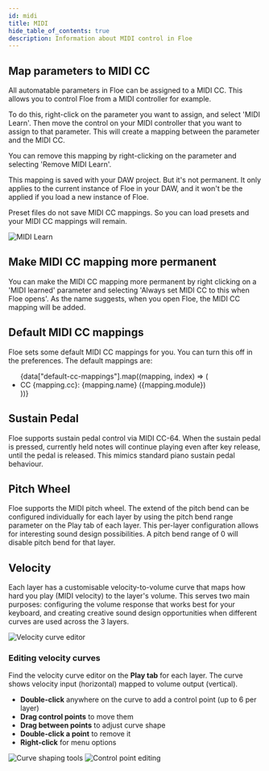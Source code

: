 ```yaml
---
id: midi
title: MIDI
hide_table_of_contents: true
description: Information about MIDI control in Floe
---
```


<!--
SPDX-FileCopyrightText: 2025 Sam Windell
SPDX-License-Identifier: CC-BY-SA-4.0
-->


## Map parameters to MIDI CC

All automatable parameters in Floe can be assigned to a MIDI CC. This allows you to control Floe from a MIDI controller for example.

To do this, right-click on the parameter you want to assign, and select 'MIDI Learn'. Then move the control on your MIDI controller that you want to assign to that parameter. This will create a mapping between the parameter and the MIDI CC. 

You can remove this mapping by right-clicking on the parameter and selecting 'Remove MIDI Learn'.

This mapping is saved with your DAW project. But it's not permanent. It only applies to the current instance of Floe in your DAW, and it won't be the applied if you load a new instance of Floe.

Preset files do not save MIDI CC mappings. So you can load presets and your MIDI CC mappings will remain.

![MIDI Learn](/images/midi-learn.png)

## Make MIDI CC mapping more permanent

You can make the MIDI CC mapping more permanent by right clicking on a 'MIDI learned' parameter and selecting 'Always set MIDI CC to this when Floe opens'. As the name suggests, when you open Floe, the MIDI CC mapping will be added.

## Default MIDI CC mappings

Floe sets some default MIDI CC mappings for you. You can turn this off in the preferences. The default mappings are:

<ul>
{data["default-cc-mappings"].map((mapping, index) => (
  <li key={index}>CC {mapping.cc}: {mapping.name} ({mapping.module})</li>
))}
</ul>

## Sustain Pedal

Floe supports sustain pedal control via MIDI CC-64. When the sustain pedal is pressed, currently held notes will continue playing even after key release, until the pedal is released. This mimics standard piano sustain pedal behaviour.

## Pitch Wheel

Floe supports the MIDI pitch wheel. The extend of the pitch bend can be configured individually for each layer by using the pitch bend range parameter on the Play tab of each layer. This per-layer configuration allows for interesting sound design possibilities. A pitch bend range of 0 will disable pitch bend for that layer.

## Velocity

Each layer has a customisable velocity-to-volume curve that maps how hard you play (MIDI velocity) to the layer's volume. This serves two main purposes: configuring the volume response that works best for your keyboard, and creating creative sound design opportunities when different curves are used across the 3 layers.

![Velocity curve editor](/images/vel-vol-curve.png)

### Editing velocity curves

Find the velocity curve editor on the **Play tab** for each layer. The curve shows velocity input (horizontal) mapped to volume output (vertical).

- **Double-click** anywhere on the curve to add a control point (up to 6 per layer)
- **Drag control points** to move them
- **Drag between points** to adjust curve shape
- **Double-click a point** to remove it
- **Right-click** for menu options

![Curve shaping tools](/images/vel-vol-curve-shape.png)
![Control point editing](/images/vel-vol-curve-points.png)
